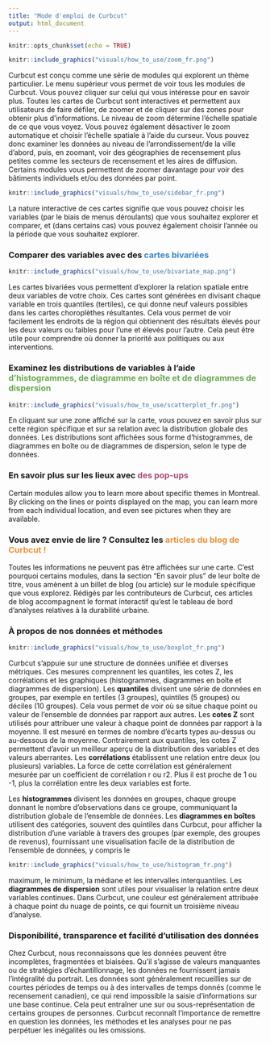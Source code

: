 ```yaml
---
title: "Mode d'emploi de Curbcut"
output: html_document
---
```


```r
knitr::opts_chunk$set(echo = TRUE)
```

```r

knitr::include_graphics("visuals/how_to_use/zoom_fr.png")

```
Curbcut est conçu comme une série de modules qui explorent un thème particulier. Le menu supérieur vous permet de voir tous les modules de Curbcut. Vous pouvez cliquer sur celui qui vous intéresse pour en savoir plus. Toutes les cartes de Curbcut sont interactives et permettent aux utilisateurs de faire défiler, de zoomer et de cliquer sur des zones pour obtenir plus d'informations. Le niveau de zoom détermine l'échelle spatiale de ce que vous voyez. Vous pouvez également désactiver le zoom automatique et choisir l'échelle spatiale à l'aide du curseur. Vous pouvez donc examiner les données au niveau de l'arrondissement/de la ville d'abord, puis, en zoomant, voir des géographies de recensement plus petites comme les secteurs de recensement et les aires de diffusion. Certains modules vous permettent de zoomer davantage pour voir des bâtiments individuels et/ou des données par point.
```r

knitr::include_graphics("visuals/how_to_use/sidebar_fr.png")

```

La nature interactive de ces cartes signifie que vous pouvez choisir les variables (par le biais de menus déroulants) que vous souhaitez explorer et comparer, et (dans certains cas) vous pouvez également choisir l'année ou la période que vous souhaitez explorer.

### Comparer des variables avec des <span style="color:#3d85c6">cartes bivariées</span>
```r

knitr::include_graphics("visuals/how_to_use/bivariate_map.png")

```
Les cartes bivariées vous permettent d'explorer la relation spatiale entre deux variables de votre choix. Ces cartes sont générées en divisant chaque variable en trois quantiles (tertiles), ce qui donne neuf valeurs possibles dans les cartes choroplèthes résultantes. Cela vous permet de voir facilement les endroits de la région qui obtiennent des résultats élevés pour les deux valeurs ou faibles pour l'une et élevés pour l'autre. Cela peut être utile pour comprendre où donner la priorité aux politiques ou aux interventions.

### Examinez les distributions de variables à l'aide <span style="color:#6aa84f">d'histogrammes, de diagramme en boîte et de diagrammes de dispersion</span>
```r

knitr::include_graphics("visuals/how_to_use/scatterplot_fr.png")

```
En cliquant sur une zone affiché sur la carte, vous pouvez en savoir plus sur cette région spécifique et sur sa relation avec la distribution globale des données. Les distributions sont affichées sous forme d'histogrammes, de diagrammes en boîte ou de diagrammes de dispersion, selon le type de données.

### En savoir plus sur les lieux avec <span style="color:#a64d79">des pop-ups</span>
Certain modules allow you to learn more about specific themes in Montreal. By clicking on the lines or points displayed on the map, you can learn more from each individual location, and even see pictures when they are available.

### Vous avez envie de lire ? Consultez les <span style="color:#e69138">articles du blog de Curbcut !</span>
Toutes les informations ne peuvent pas être affichées sur une carte. C'est pourquoi certains modules, dans la section "En savoir plus" de leur boîte de titre, vous amènent à un billet de blog (ou article) sur le module spécifique que vous explorez. Rédigés par les contributeurs de Curbcut, ces articles de blog accompagnent le format interactif qu'est le tableau de bord d'analyses relatives à la durabilité urbaine.

### À propos de nos données et méthodes
```r

knitr::include_graphics("visuals/how_to_use/boxplot_fr.png")

```
Curbcut s'appuie sur une structure de données unifiée et diverses métriques. Ces mesures comprennent les quantiles, les cotes Z, les corrélations et les graphiques (histogrammes, diagrammes en boîte et diagrammes de dispersion). Les <b>quantiles</b> divisent une série de données en groupes, par exemple en tertiles (3 groupes), quintiles (5 groupes) ou déciles (10 groupes). Cela vous permet de voir où se situe chaque point ou valeur de l'ensemble de données par rapport aux autres. Les <b>cotes Z</b> sont utilisés pour attribuer une valeur à chaque point de données par rapport à la moyenne. Il est mesuré en termes de nombre d'écarts types au-dessus ou au-dessous de la moyenne. Contrairement aux quantiles, les cotes Z permettent d'avoir un meilleur aperçu de la distribution des variables et des valeurs aberrantes. Les <b>corrélations</b> établissent une relation entre deux (ou plusieurs) variables. La force de cette corrélation est généralement mesurée par un coefficient de corrélation r ou r2. Plus il est proche de 1 ou -1, plus la corrélation entre les deux variables est forte.

Les <b>histogrammes</b> divisent les données en groupes, chaque groupe donnant le nombre d'observations dans ce groupe, communiquant la distribution globale de l'ensemble de données. Les <b>diagrammes en boîtes</b> utilisent des catégories, souvent des quintiles dans Curbcut, pour afficher la distribution d'une variable à travers des groupes (par exemple, des groupes de revenus), fournissant une visualisation facile de la distribution de l'ensemble de données, y compris le 
```r

knitr::include_graphics("visuals/how_to_use/histogram_fr.png")

```
maximum, le minimum, la médiane et les intervalles interquantiles. Les <b>diagrammes de dispersion</b> sont utiles pour visualiser la relation entre deux variables continues. Dans Curbcut, une couleur est généralement attribuée à chaque point du nuage de points, ce qui fournit un troisième niveau d'analyse.

### Disponibilité, transparence et facilité d'utilisation des données
Chez Curbcut, nous reconnaissons que les données peuvent être incomplètes, fragmentées et biaisées. Qu'il s'agisse de valeurs manquantes ou de stratégies d'échantillonnage, les données ne fournissent jamais l'intégralité du portrait. Les données sont généralement recueillies sur de courtes périodes de temps ou à des intervalles de temps donnés (comme le recensement canadien), ce qui rend impossible la saisie d'informations sur une base continue. Cela peut entraîner une sur ou sous-représentation de certains groupes de personnes. Curbcut reconnaît l'importance de remettre en question les données, les méthodes et les analyses pour ne pas perpétuer les inégalités ou les omissions.
